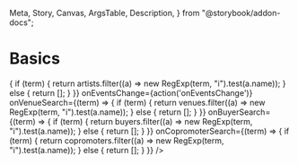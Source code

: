   Meta,
  Story,
  Canvas,
  ArgsTable,
  Description,
} from "@storybook/addon-docs";



<Meta title="Pages/DealFlow/Basics" />

# Basics

<Description of={Basics} />

<Canvas>
  <Story name="Basics">
    <Basics
      eventTypes={EVENT_TYPES}
      onEventTypeChange={action('onEventTypeChange')}
      billingTypes={EVENT_BILLING_TYPES}
      onBillingTypeChange={action('onBillingTypeChange')}
      onArtistChange={action('onArtistChange')}
      onArtistSearch={(term) => {
        if (term) {
          return artists.filter((a) => new RegExp(term, "i").test(a.name));
        } else {
          return [];
        }
      }}
      onEventsChange={action('onEventsChange')}
      onVenueSearch={(term) => {
        if (term) {
          return venues.filter((a) => new RegExp(term, "i").test(a.name));
        } else {
          return [];
        }
      }}
      onBuyerSearch={(term) => {
        if (term) {
          return buyers.filter((a) => new RegExp(term, "i").test(a.name));
        } else {
          return [];
        }
      }}
      onCopromoterSearch={(term) => {
        if (term) {
          return copromoters.filter((a) => new RegExp(term, "i").test(a.name));
        } else {
          return [];
        }
      }}
    />
  </Story>
</Canvas>

<ArgsTable of={Basics} />
